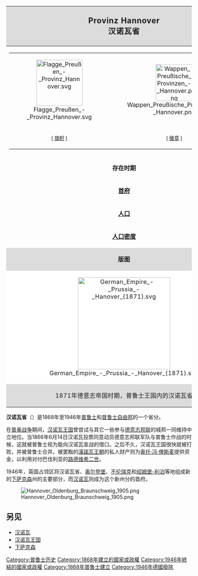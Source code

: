 {| border="1" cellpadding="2" style="float:right; border-collapse:collapse; border-color:grey; margin-left:20px; margin-bottom:15px; width:35%; font-size:95%; border: 1px #aaaaaa solid;"
! align="center" colspan="2" style="letter-spacing:0.8px; background-color:#dcdcdc; font-size:130%;" | '''Provinz Hannover'''<br>'''汉诺瓦省'''
|-
| bgcolor="#efefef" align="center" colspan="2"| 
{| border="0" cellpadding="2" cellspacing="0" width="100%"
| align="center" bgcolor="#efefef"| [[File:Flagge_Preußen_-_Provinz_Hannover.svg|125px]]
| align="center" bgcolor="#efefef"| [[File:Wappen_Preußische_Provinzen_-_Hannover.png|100px]]
|-
| align="center" bgcolor="#efefef"| <small>[ [[旗帜|旗帜]] ]</small>
| align="center" bgcolor="#efefef"| <small>[ [[徽章|徽章]] ]</small>
|}
|-
| '''存在时期'''
| 1868年-1946年
|-
| '''[[首府|首府]]'''
| [[汉诺瓦|汉诺瓦]]
|- -->
| '''[[面积|面积]]'''
| 38705km² （1939年）
|-
| '''[[人口|人口]]'''
| 3,537,390人 
|- -->
|-
| '''[[人口密度|人口密度]]'''
| 91.4人 /km²  
|-
| align="center" colspan="2" style="letter-spacing:0.5px; background-color:#dcdcdc"|'''版图'''
|-
| align="center" colspan="2" style="letter-spacing:0.5px; background-color:white"|[[File:German_Empire_-_Prussia_-_Hanover_(1871).svg|250px]]
|-
| align="center" colspan="2" style="letter-spacing:0.5px; background-color:#dcdcdc"|1871年德意志帝国时期，普鲁士王国内的汉诺瓦省
|}

'''汉诺瓦省'''（{{lang-de|Provinz Hannover}}）是1868年至1946年[[普鲁士|普鲁士]]和[[普鲁士自由邦|普鲁士自由邦]]的一个省分。

在[[普奥战争|普奥战争]]期间，[[漢諾瓦_(地區)|汉诺瓦王国]]曾尝试与其它一些参与[[德意志邦联|德意志邦联]]的城邦一同维持中立地位。当1866年6月14日汉诺瓦投票同意动员德意志邦联军队与普鲁士作战的时候，这就被普鲁士视为能向汉诺瓦宣战的借口。之后不久，汉诺瓦王国很快就被打败，并被普鲁士合并。被罢黜的[[漢諾瓦王朝|漢諾瓦王朝]]的私人财产则为[[奥托·冯·俾斯麦|奥托·冯·俾斯麦]]提供资金，以利用对付巴伐利亚的[[路德维希二世_(巴伐利亚)|路德维希二世]]。

1946年，英国占领区将汉诺瓦省、[[奥尔登堡自由邦|奥尔登堡]]、[[不伦瑞克自由邦|不伦瑞克]]和[[绍姆堡-利泊自由邦|绍姆堡-利泊]]等地组成新的[[下萨克森|下萨克森]]州的主要部分，而[[汉诺瓦|汉诺瓦]]则成为这个新州分的首府。

[[File:Hannover_Oldenburg_Braunschweig_1905.png|thumb]]

==另见==
*[[汉诺瓦|汉诺瓦]]
*[[漢諾瓦_(地區)|汉诺瓦王国]]
*[[下萨克森|下萨克森]]

{{Territories and provinces of Prussia}}

[[Category:普鲁士历史|Category:普鲁士历史]]
[[Category:1868年建立的國家或政權|Category:1868年建立的國家或政權]]
[[Category:1946年終結的國家或政權|Category:1946年終結的國家或政權]]
[[Category:1868年普魯士建立|Category:1868年普魯士建立]]
[[Category:1946年德國廢除|Category:1946年德國廢除]]